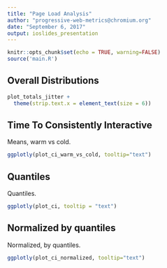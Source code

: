 ```yaml
---
title: "Page Load Analysis"
author: "progressive-web-metrics@chromium.org"
date: "September 6, 2017"
output: ioslides_presentation
---
```


```r
knitr::opts_chunk$set(echo = TRUE, warning=FALSE)
source('main.R')
```

## Overall Distributions

```r
plot_totals_jitter +
  theme(strip.text.x = element_text(size = 6))
```

## Time To Consistently Interactive

Means, warm vs cold.
```r
ggplotly(plot_ci_warm_vs_cold, tooltip="text")
```

## Quantiles
Quantiles.
```r
ggplotly(plot_ci, tooltip = "text")
```

## Normalized by quantiles
Normalized, by quantiles.
```r
ggplotly(plot_ci_normalized, tooltip="text")
```

